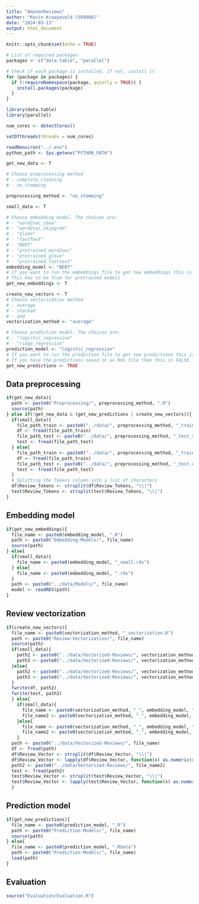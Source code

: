 ```yaml
---
title: "AmazonReviews"
author: "Kevin Kraayeveld (589908)"
date: "2024-03-13"
output: html_document
---
```


```r
knitr::opts_chunk$set(echo = TRUE)

# List of required packages
packages <- c("data.table", "parallel")

# Check if each package is installed, if not, install it
for (package in packages) {
  if (!requireNamespace(package, quietly = TRUE)) {
    install.packages(package)
  }
}

library(data.table)
library(parallel)

num_cores <- detectCores()

setDTthreads(threads = num_cores)

readRenviron("../.env")
python_path <- Sys.getenv("PYTHON_PATH")
```

```r
get_new_data <- T

# Choose preprocessing method
# - complete_cleaning
# - no_stemming

preprocessing_method <- "no_stemming"

small_data <- T

# Choose embedding model. The choices are:
# - "word2vec_cbow"
# - "word2vec_skipgram"
# - "GloVe"
# - "fastText"
# - "BERT"
# - "pretrained_word2vec"
# - "pretrained_glove"
# - "pretrained_fasttext"
embedding_model <- "BERT"
# If you want to run the embeddings file to get new embeddings this is TRUE. 
# This has to be True for pretrained models
get_new_embeddings <- T

create_new_vectors <- T
# Choose vectorization method
# - average
# - stacked
# - add
vectorization_method <- "average"

# Choose prediction model. The choices are:
# - "logistic_regression"
# - "ridge_regression"
prediction_model <- "logistic_regression"
# If you want to run the prediction file to get new predictions this is TRUE. 
# If you have the predictions saved in an Rds file then this is FALSE.
get_new_predictions <- TRUE
```

## Data preprocessing

```r
if(get_new_data){
  path <- paste0("Preprocessing/", preprocessing_method, ".R")
  source(path)
} else if(!get_new_data & (get_new_predictions | create_new_vectors)){
  if(small_data){
    file_path_train <- paste0("../data/", preprocessing_method, "_train_small.csv")
    df <- fread(file_path_train)
    file_path_test <- paste0("../data/", preprocessing_method, "_test_small.csv")
    test <- fread(file_path_test)
  } else{
    file_path_train <- paste0("../data/", preprocessing_method, "_train.csv")
    df <- fread(file_path_train)
    file_path_test <- paste0("../data/", preprocessing_method, "_test.csv")
    test <- fread(file_path_test)
  }
  # Splitting the Tokens column into a list of characters
  df$Review_Tokens <- strsplit(df$Review_Tokens, "\\|")
  test$Review_Tokens <- strsplit(test$Review_Tokens, "\\|")
}
```

## Embedding model

```r
if(get_new_embeddings){
  file_name <- paste0(embedding_model, ".R")
  path <- paste0("Embedding-Models/", file_name)
  source(path)
} else{
  if(small_data){
    file_name <- paste0(embedding_model, "_small.rds")
  } else{
    file_name <- paste0(embedding_model, ".rds")
  }
  path <- paste0("../data/Models/", file_name)
  model <- readRDS(path)
}
```

## Review vectorization

```r
if(create_new_vectors){
  file_name <- paste0(vectorization_method, "_vectorization.R")
  path <- paste0("Review-Vectorization/", file_name)
  source(path)
  if(small_data){
    path2 <- paste0("../data/Vectorized-Reviews/", vectorization_method,"_", embedding_model, "train_small.csv")
    path3 <- paste0("../data/Vectorized-Reviews/", vectorization_method,"_", embedding_model, "test_small.csv")
  }else{
    path2 <- paste0("../data/Vectorized-Reviews/", vectorization_method,"_", embedding_model, "train.csv")
    path3 <- paste0("../data/Vectorized-Reviews/", vectorization_method,"_", embedding_model, "test.csv")
  }
  fwrite(df, path2)
  fwrite(test, path3)
  } else{
    if(small_data){
      file_name <- paste0(vectorization_method, "_", embedding_model, "train_small.csv")
      file_name2 <- paste0(vectorization_method, "_", embedding_model, "test_small.csv")
    }else{
      file_name <- paste0(vectorization_method, "_", embedding_model, "train.csv")
      file_name2 <- paste0(vectorization_method, "_", embedding_model, "test.csv")
    }
  path <- paste0("../data/Vectorized-Reviews/", file_name)
  df <- fread(path)
  df$Review_Vector <- strsplit(df$Review_Vector, "\\|")
  df$Review_Vector <- lapply(df$Review_Vector, function(x) as.numeric(x))
  path2 <- paste0("../data/Vectorized-Reviews/", file_name2)
  test <- fread(path2)
  test$Review_Vector <- strsplit(test$Review_Vector, "\\|")
  test$Review_Vector <- lapply(test$Review_Vector, function(x) as.numeric(x))
  }
```

## Prediction model

```r
if(get_new_predictions){
  file_name <- paste0(prediction_model, ".R")
  path <- paste0("Prediction-Models/", file_name)
  source(path)
} else{
  file_name <- paste0(prediction_model, ".Rdata")
  path <- paste0("Prediction-Models/", file_name)
  load(path)
}
```

## Evaluation

```r
source("Evaluation/Evaluation.R")
```